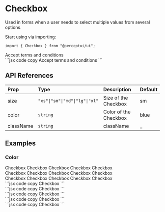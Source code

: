 
<h1 className="text-4xl font-bold mt-5">Checkbox</h1>
<p className="text-xl">
  Used in forms when a user needs to select multiple values from several
  options.
</p>
<IssueHeader source="checkbox" />

Start using via importing:

```tsx code copy
import { Checkbox } from "@perceptui/ui";
```

<div className="flex flex-col my-6 w-full">
  <div className="flex w-full gap-2 p-4 bg-blue-500/15 mb-2 rounded-lg">
    <Checkbox>Accept terms and conditions</Checkbox>
  </div>
  <div className="block w-full py-0">
    ```jsx code copy
    <Checkbox>Accept terms and conditions</Checkbox>
    ```
  </div>
</div>

## API References

| Prop      | Type                           | Description           | Default |
| :-------- | :----------------------------- | :-------------------- | :------ |
| size      | `"xs"\|"sm"\|"md"\|"lg"\|"xl"` | Size of the Checkbox  | sm      |
| color     | `string`                       | Color of the Checkbox | blue    |
| className | `string`                       | className             | \_      |

## Examples

### Color

<div className="flex flex-col my-6 w-full">
  <div className="flex flex-wrap items-center justify-between px-3 w-full p-4 bg-blue-500/15 mb-2 rounded-lg">
    <div className="flex flex-col gap-2">
      <Checkbox color="red">Checkbox</Checkbox>
      <Checkbox color="yellow">Checkbox</Checkbox>
      <Checkbox color="green">Checkbox</Checkbox>
      <Checkbox color="cyan">Checkbox</Checkbox>
      <Checkbox color="dark">Checkbox</Checkbox>
    </div>
    <div className="flex flex-col gap-2">
      <Checkbox color="light">Checkbox</Checkbox>
      <Checkbox color="black">Checkbox</Checkbox>
      <Checkbox color="blue">Checkbox</Checkbox>
      <Checkbox color="emerald">Checkbox</Checkbox>
      <Checkbox color="lime">Checkbox</Checkbox>
    </div>
    <div className="flex flex-col gap-2">
      <Checkbox color="teal">Checkbox</Checkbox>
      <Checkbox color="pink">Checkbox</Checkbox>
      <Checkbox color="sky">Checkbox</Checkbox>
      <Checkbox color="purple">Checkbox</Checkbox>
      <Checkbox color="indigo">Checkbox</Checkbox>
    </div>
  </div>
  <div className="block w-full py-0">
    ```jsx code copy
    <Checkbox color="red">Checkbox</Checkbox>
    ```
  </div>
  <div className="block w-full py-0">
    ```jsx code copy
    <Checkbox color="yellow">Checkbox</Checkbox>
    ```
  </div>
  <div className="block w-full py-0">
    ```jsx code copy
    <Checkbox color="green">Checkbox</Checkbox>
    ```
  </div>
  <div className="block w-full py-0">
    ```jsx code copy
    <Checkbox color="cyan">Checkbox</Checkbox>
    ```
  </div>
  <div className="block w-full py-0">
    ```jsx code copy
    <Checkbox color="dark">Checkbox</Checkbox>
    ```
  </div>
</div>
